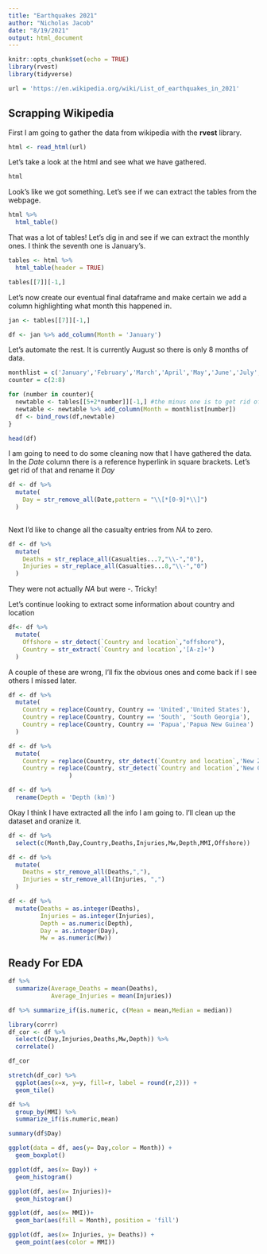 ```yaml
---
title: "Earthquakes 2021"
author: "Nicholas Jacob"
date: "8/19/2021"
output: html_document
---
```


```r
knitr::opts_chunk$set(echo = TRUE)
library(rvest)
library(tidyverse)

url = 'https://en.wikipedia.org/wiki/List_of_earthquakes_in_2021'
```

## Scrapping Wikipedia

First I am going to gather the data from wikipedia with the **rvest** library.

```r
html <- read_html(url)
```
Let's take a look at the html and see what we have gathered.

```r
html
```
Look's like we got something.  Let's see if we can extract the tables from the webpage.

```r
html %>%
  html_table()
```
That was a lot of tables!  Let's dig in and see if we can extract the monthly ones.  I think the seventh one is January's.
```r
tables <- html %>%
  html_table(header = TRUE)

tables[[7]][-1,]
```
Let's now create our eventual final dataframe and make certain we add a column highlighting what month this happened in.

```r
jan <- tables[[7]][-1,]

df <- jan %>% add_column(Month = 'January')


```
Let's automate the rest.  It is currently August so there is only 8 months of data.

```r
monthlist = c('January','February','March','April','May','June','July','August')
counter = c(2:8)

for (number in counter){
  newtable <- tables[[5+2*number]][-1,] #the minus one is to get rid of the title of the columns 
  newtable <- newtable %>% add_column(Month = monthlist[number])
  df <- bind_rows(df,newtable)
}
```
```r
head(df)
```
I am going to need to do some cleaning now that I have gathered the data.  In the *Date* column there is a reference hyperlink in square brackets.  Let's get rid of that and rename it *Day*
```r
df <- df %>%
  mutate(
    Day = str_remove_all(Date,pattern = "\\[*[0-9]*\\]")
  )
  
```

Next I'd like to change all the casualty entries from *NA* to zero.

```r
df <- df %>%
  mutate(
    Deaths = str_replace_all(Casualties...7,"\\-","0"),
    Injuries = str_replace_all(Casualties...8,"\\-","0")
  )
```

They were not actually *NA* but were -.  Tricky!

Let's continue looking to extract some information about country and location
```r
df<- df %>%
  mutate(
    Offshore = str_detect(`Country and location`,"offshore"),
    Country = str_extract(`Country and location`,'[A-z]+')
  )
```


A couple of these are wrong, I'll fix the obvious ones and come back if I see others I missed later.

```r
df <- df %>%
  mutate(
    Country = replace(Country, Country == 'United','United States'),
    Country = replace(Country, Country == 'South', 'South Georgia'),
    Country = replace(Country, Country == 'Papua','Papua New Guinea')
  )

```


```r
df <- df %>%
  mutate(
    Country = replace(Country, str_detect(`Country and location`,'New Zealand'),'New Zealand'),
    Country = replace(Country, str_detect(`Country and location`,'New Cal'),'New Caledonia')
                 )
```

```r
df <- df %>%
  rename(Depth = 'Depth (km)')
```
Okay I think I have extracted all the info I am going to.  I'll clean up the dataset and oranize it.
```r
df <- df %>%
  select(c(Month,Day,Country,Deaths,Injuries,Mw,Depth,MMI,Offshore))
```
```r
df <- df %>%
  mutate(
    Deaths = str_remove_all(Deaths,","),
    Injuries = str_remove_all(Injuries, ",")
  )
```

```r
df <- df %>%
  mutate(Deaths = as.integer(Deaths),
         Injuries = as.integer(Injuries),
         Depth = as.numeric(Depth),
         Day = as.integer(Day),
         Mw = as.numeric(Mw))

```

## Ready For EDA

```r
df %>%
  summarize(Average_Deaths = mean(Deaths),
            Average_Injuries = mean(Injuries))
```
```r
df %>% summarize_if(is.numeric, c(Mean = mean,Median = median))
```
```r
library(corrr)
df_cor <- df %>%
  select(c(Day,Injuries,Deaths,Mw,Depth)) %>%
  correlate()

df_cor
```
```r
stretch(df_cor) %>%
  ggplot(aes(x=x, y=y, fill=r, label = round(r,2))) +
  geom_tile()
```

```r
df %>%
  group_by(MMI) %>%
  summarize_if(is.numeric,mean)
```

```r
summary(df$Day)
```

```r
ggplot(data = df, aes(y= Day,color = Month)) +
  geom_boxplot()

```

```r
ggplot(df, aes(x= Day)) +
  geom_histogram()
```

```r
ggplot(df, aes(x= Injuries))+
  geom_histogram()
```

```r
ggplot(df, aes(x= MMI))+
  geom_bar(aes(fill = Month), position = 'fill')
```

```r
ggplot(df, aes(x= Injuries, y= Deaths)) +
  geom_point(aes(color = MMI))
```